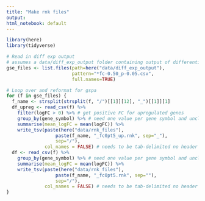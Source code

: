 ```yaml
---
title: "Make rnk files"
output:
html_notebook: default
---
```


```r
library(here)
library(tidyverse)
```

```r
# Read in diff exp output
# assumes a data/diff_exp_output folder containing output of differential expression analysis
gse_files <- list.files(path=here("data/diff_exp_output"), 
                        pattern="*fc-0.50_p-0.05.csv",
                        full.names=TRUE)
```

```r
# Loop over and reformat for gspa 
for (f in gse_files) {
  f_name <- strsplit(strsplit(f, "/")[[1]][12], "_")[[1]][1]
  df_upreg <- read_csv(f) %>% 
    filter(logFC > 0) %>% # get positive FC for upregulated genes
    group_by(gene_symbol) %>% # need one value per gene symbol and unclear which illumina probe is better
    summarise(mean_logFC = mean(logFC)) %>%
    write_tsv(paste(here("data/rnk_files"),
                  paste(f_name, "_fc0pt5_up.rnk", sep="_"), 
                  sep="/"),
              col_names = FALSE) # needs to be tab-delimited no header
  df <- read_csv(f) %>% 
    group_by(gene_symbol) %>% # need one value per gene symbol and unclear which illumina probe is better
    summarise(mean_logFC = mean(logFC)) %>%
    write_tsv(paste(here("data/rnk_files"),
                  paste(f_name, "_fc0pt5.rnk", sep=""), 
                  sep="/"),
              col_names = FALSE) # needs to be tab-delimited no header
}
```


